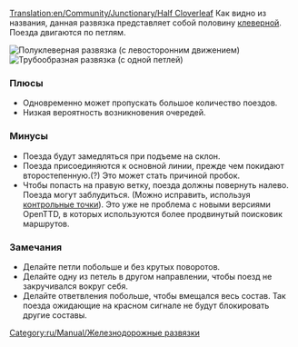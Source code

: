 [[Translation:en/Community/Junctionary/Half Cloverleaf]]
{{ru/Community/Junctionary/Меню развязки}}
Как видно из названия, данная развязка представляет собой половину [[ru/Community/Junctionary/Клеверная|клеверной]]. Поезда двигаются по петлям.

[[File:en/Community/Junctionary/3way halfcloverleaf.png|none|frame|Полуклеверная развязка (с левосторонним движением)]]
[[File:en/Community/Junctionary/3way modhclover.png|none|frame|Трубообразная развязка (с одной петлей)]]

===Плюсы===
*Одновременно может пропускать большое количество поездов.
*Низкая вероятность возникновения очередей.

===Минусы===
*Поезда будут замедляться при подъеме на склон.
*Поезда присоединяются к основной линии, прежде чем покидают второстепенную.(?) Это может стать причиной пробок.
*Чтобы попасть на правую ветку, поезда должны повернуть налево. Поезда могут заблудиться. (Можно исправить, используя [[ru/Manual/Контрольные точки|контрольные точки]]). Это уже не проблема с новыми версиями OpenTTD, в которых используются более продвинутый поисковик маршрутов.

===Замечания===
*Делайте петли побольше и без крутых поворотов.
*Делайте одну из петель в другом направлении, чтобы поезд не закручивался вокруг себя.
*Делайте ответвления побольше, чтобы вмещался весь состав. Так поезда ожидающие на красном сигнале не будут блокировать другие составы.

[[Category:ru/Manual/Железнодорожные развязки]]